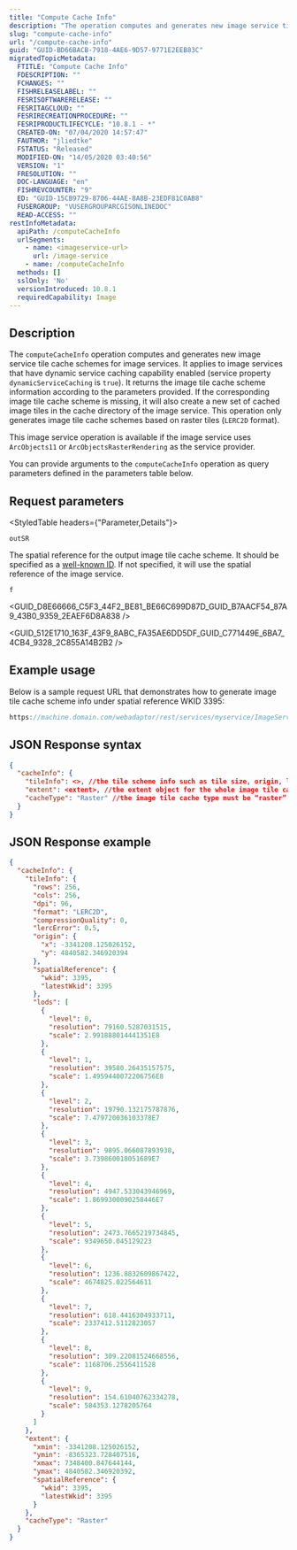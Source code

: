 ```yaml
---
title: "Compute Cache Info"
description: "The operation computes and generates new image service tile cache schemes for image services."
slug: "compute-cache-info"
url: "/compute-cache-info"
guid: "GUID-BD66BACB-7918-4AE6-9D57-9771E2EEB83C"
migratedTopicMetadata:
  FTITLE: "Compute Cache Info"
  FDESCRIPTION: ""
  FCHANGES: ""
  FISHRELEASELABEL: ""
  FESRISOFTWARERELEASE: ""
  FESRITAGCLOUD: ""
  FESRIRECREATIONPROCEDURE: ""
  FESRIPRODUCTLIFECYCLE: "10.8.1 - *"
  CREATED-ON: "07/04/2020 14:57:47"
  FAUTHOR: "jliedtke"
  FSTATUS: "Released"
  MODIFIED-ON: "14/05/2020 03:40:56"
  VERSION: "1"
  FRESOLUTION: ""
  DOC-LANGUAGE: "en"
  FISHREVCOUNTER: "9"
  ED: "GUID-15CB9729-8706-44AE-8A8B-23EDF81C0AB8"
  FUSERGROUP: "VUSERGROUPARCGISONLINEDOC"
  READ-ACCESS: ""
restInfoMetadata:
  apiPath: /computeCacheInfo
  urlSegments:
    - name: <imageservice-url>
      url: /image-service
    - name: /computeCacheInfo
  methods: []
  sslOnly: 'No'
  versionIntroduced: 10.8.1
  requiredCapability: Image
---
```



## Description

The `computeCacheInfo` operation computes and generates new image service tile cache schemes for image services. It applies to image services that have dynamic service caching capability enabled (service property `dynamicServiceCaching` is `true`). It returns the image tile cache scheme information according to the parameters provided. If the corresponding image tile cache scheme is missing, it will also create a new set of cached image tiles in the cache directory of the image service. This operation only generates image tile cache schemes based on raster tiles (`LERC2D` format). 

This image service operation is available if the image service uses `ArcObjects11` or `ArcObjectsRasterRendering` as the service provider.

You can provide arguments to the `computeCacheInfo` operation as query parameters defined in the parameters table below.

##  Request parameters 

<StyledTable headers={"Parameter,Details"}>

<StyledTableRow>

<StyledTableCell cellStyle="markdown">

`outSR` 

</StyledTableCell>

<StyledTableCell cellStyle="markdown">

The spatial reference for the output image tile cache scheme. It should be specified as a [well-known ID](https://links.esri.com/Well_known_geographic_projected_coordinate_systems). If not specified, it will use the spatial reference of the image service.

</StyledTableCell>

</StyledTableRow>

<StyledTableRow>

<StyledTableCell cellStyle="markdown">

`f` 

</StyledTableCell>

<StyledTableCell cellStyle="markdown">

<GUID_D8E66666_C5F3_44F2_BE81_BE66C699D87D_GUID_B7AACF54_87A9_43B0_9359_2EAEF6D8A838 />

<GUID_512E1710_163F_43F9_8ABC_FA35AE6DD5DF_GUID_C771449E_6BA7_4CB4_9328_2C855A14B2B2 />

</StyledTableCell>

</StyledTableRow>

</StyledTable>

## Example usage

Below is a sample request URL that demonstrates how to generate image tile cache scheme info under spatial reference WKID 3395:

```javascript
https://machine.domain.com/webadaptor/rest/services/myservice/ImageServer/computeCacheInfo?outSR=3395&f=html
```

 

## JSON Response syntax

```json
{
  "cacheInfo": {
    "tileInfo": <>, //the tile scheme info such as tile size, origin, level of details, tile format…
    "extent": <extent>, //the extent object for the whole image tile cache
    "cacheType": "Raster" //the image tile cache type must be “raster” for LERC2D format raster tiles
  }
}
```

 

## JSON Response example

```json
{
  "cacheInfo": {
    "tileInfo": {
      "rows": 256,
      "cols": 256,
      "dpi": 96,
      "format": "LERC2D",
      "compressionQuality": 0,
      "lercError": 0.5,
      "origin": {
        "x": -3341208.125026152,
        "y": 4840582.346920394
      },
      "spatialReference": {
        "wkid": 3395,
        "latestWkid": 3395
      },
      "lods": [
        {
          "level": 0,
          "resolution": 79160.5287031515,
          "scale": 2.991888014441351E8
        },
        {
          "level": 1,
          "resolution": 39580.26435157575,
          "scale": 1.4959440072206756E8
        },
        {
          "level": 2,
          "resolution": 19790.132175787876,
          "scale": 7.479720036103378E7
        },
        {
          "level": 3,
          "resolution": 9895.066087893938,
          "scale": 3.739860018051689E7
        },
        {
          "level": 4,
          "resolution": 4947.533043946969,
          "scale": 1.8699300090258446E7
        },
        {
          "level": 5,
          "resolution": 2473.7665219734845,
          "scale": 9349650.045129223
        },
        {
          "level": 6,
          "resolution": 1236.8832609867422,
          "scale": 4674825.022564611
        },
        {
          "level": 7,
          "resolution": 618.4416304933711,
          "scale": 2337412.5112823057
        },
        {
          "level": 8,
          "resolution": 309.22081524668556,
          "scale": 1168706.2556411528
        },
        {
          "level": 9,
          "resolution": 154.61040762334278,
          "scale": 584353.1278205764
        }
      ]
    },
    "extent": {
      "xmin": -3341208.125026152,
      "ymin": -8365323.728407516,
      "xmax": 7348400.847644144,
      "ymax": 4840582.346920392,
      "spatialReference": {
        "wkid": 3395,
        "latestWkid": 3395
      }
    },
    "cacheType": "Raster"
  }
}
```

 
